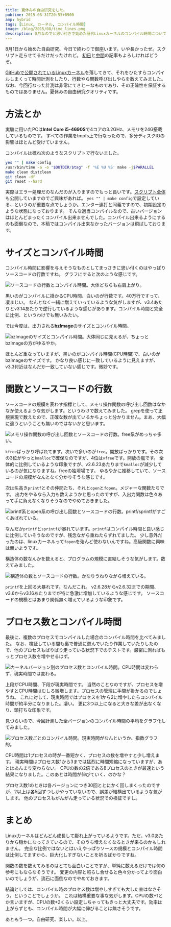 ```yaml
---
title: 夏休みの自由研究をした。
pubtime: 2015-08-31T20:55+0900
amp: hybrid
tags: [Linux, カーネル, コンパイル時間]
image: /blog/2015/08/time_lines.png
description: 8月なのでと思い付きで始めた歴代Linuxカーネルのコンパイル時間についての夏休みの自由研究がついに終わりました。最終の結果報告です。
---
```


8月1日から始めた自由研究、今日で終わりで御座います。いや長かったぜ。スクリプト走らせてるだけだったけれど。
[初日](/blog/2015/08/summer-research-first-day)と[中間](/blog/2015/08/summer-research-16days)の記事もよろしければどうぞ。

[GitHubで公開されているLinuxカーネル](https://github.com/torvalds/linux)を落してきて、それをひたすらコンパイルしまくって時間計測をしたり、行数やら関数呼び出しやらを数えてみました。
なお、今回行なった計測は非常にてきとーなものであり、その正確性を保証するものではありません。夏休みの自由研究クオリティです。

# 方法とか
実験に用いたPCは**Intel Core i5-4690S**で4コアの3.2GHz、メモリを24G搭載しているものです。
すべての作業をtmpfs上で行なったので、多分ディスクIOの影響はほとんど受けていません。

コンパイルは概ね次のようなスクリプトで行ないました。
``` bash
yes "" | make config
/usr/bin/time -a -o "$OUTDIR/$tag" -f '%E %U %S' make -j$PARALLEL
make clean distclean
git clean -df
git reset --hard
```
実際はエラー処理だのなんだのが入りますのでもっと長いです。[スクリプト全体](/blog/2015/08/summer-research.sh)も公開していますのでご興味があれば。
`yes "" | make config`で設定している、というのが重要な点でしょうか。エンター連打と同義ですので、初期設定のような状態になっております。
そんな適当コンパイルなので、古いバージョンはほとんどまったくコンパイル出来ませんでした。コンパイル出来るようにするのも面倒なので、本稿ではコンパイル出来なかったバージョンは飛ばしております。

# サイズとコンパイル時間
コンパイル時間に影響を与えそうなものとしてまっさきに思い付くのはやっぱりソースコードの行数ですね。
グラフにすると次のような感じです。

![ソースコードの行数とコンパイル時間。大体どちらも右肩上がり。](/blog/2015/08/time_lines.png "1024x768")

黒いのがコンパイルに掛かるCPU時間、白いのが行数です。40万行ですって、凄まじい。
なんとなく一緒に増えていっているような気がしますが、v3.4あたりとv3.14あたりで逆行しているような感じがあります。コンパイル時間と完全に比例、というわけでも無いみたい。

では今度は、出力される**bzImage**のサイズとコンパイル時間。

![bzImageのサイズとコンパイル時間。大体同じに見えるが、ちょっとbzImageの方がゆるやか。](/blog/2015/08/time_binary.png "1024x768")

ほとんど重なっていますが、黒いのがコンパイル時間(CPU時間)で、白いのがbzImageのサイズです。
かなり良い感じに一致しているように見えますが、v3.3付近はなんだか一致していない感じです。微妙です。

# 関数とソースコードの行数
ソースコードの規模を表わす指標として、メモリ操作関数の呼び出し回数はなかなか使えるような気がします。というわけで数えてみました。
grepを使って正規表現で数えたので、正確な数が出ているかちょっと分かりません。まあ、大幅に違うということも無いのではないかと思います。

![メモリ操作関数の呼び出し回数とソースコードの行数。free系がめっちゃ多い。](/blog/2015/08/memory_functions.png "1024x768")

`kfree`ばっかり呼ばれてます。次いで多いのが`free`。開放ばっかりです。その次の3位がやっと`kmalloc`で確保なのですが、4位は`vfree`です。開放の嵐です。
全体的に比例しているような印象ですが、v2.6.23あたりまで`kmalloc`が減少しているのが気になりますね。freeの独壇場です。
ゆるやかに推移していて、ソースコードの規模がなんとなく分かりそうな感じです。

次は名高き`printf`とその仲間たち、それと`open`と`fopen`。メジャーな関数たちです。
出力をやるなら入力も数えようかと思ったのですが、入出力関数は色々あって手に負えなくなりそうなのでやめておきました。

![printf系とopen系の呼び出し回数とソースコードの行数。printf/sprintfがすごくあばれている。](/blog/2015/08/file_functions.png "1024x768")

なんだか`printf`と`sprintf`が暴れています。`printf`はコンパイル時間と良い感じに比例していそうなのですが、残念ながら重ねたらずれてました。
少し意外だったのは、linuxカーネルって`fopen`を殆んど使わないんですね。高級関数に興味は無いようです。

構造体の数なんかを数えると、プログラムの規模に直結しそうな気がします。数えてみました。

![構造体の数とソースコードの行数。かなりうねりながら増えている。](/blog/2015/08/struct_functions.png "1024x768")

`printf`を上回る大暴れです。なんだこれ。
v2.6.28からv2.6.32までの期間、v3.6からv3.16あたりまでが特に急激に増加しているような感じです。
ソースコードの規模とはあまり関係無く増えているような印象です。

# プロセス数とコンパイル時間
最後に、複数のプロセスでコンパイルした場合のコンパイル時間を比べてみました。
なお、検証している間も裏で普通に遊んでいたり作業していたりしたので、他のプロセスもばりばり走っている状況下でのテストです。厳密に測ればもっとプロセス数を増やせるはず。

![カーネルバージョン別のプロセス数とコンパイル時間。CPU時間は変わらず、現実時間では変わる。](/blog/2015/08/time_parallel.png "1024x768")

上段がCPU時間、下段が現実時間です。
当然のことなのですが、プロセスを増やすとCPU時間はむしろ微増します。プロセスの管理に手間が掛かるのでしょうね。
これに対して、現実時間ではプロセスを1から2に増やしたらコンパイル時間が約半分になりました。凄い。
更に3つ以上になると大きな差が出なくなり、頭打ちな印象です。

見づらいので、今回計測した全バージョンのコンパイル時間の平均をグラフ化してみました。

![プロセス数ごとのコンパイル時間。現実時間がなんというか、指数グラフ的。](/blog/2015/08/parallel.png "1024x768")

CPU時間は1プロセスの時が一番短かく、プロセスの数を増やすと少し増えます。
現実時間はプロセス数1から3までは猛烈に時間短縮になっていますが、あとはあんまり変わらない。
CPUの数の2倍である8プロセスのときが最速という結果になりました。このあとは時間が伸びていく、のかな？

プロセス数1のときは各バージョンにつき30回ととにかく回しまくったのですが、2以上は各5回ずつしかやっていないので、誤差が結構出ているような気がします。
他のプロセスもがんがん走っている状況での検証ですし。

# まとめ
Linuxカーネルはどんどん成長して膨れ上がっているようです。ただ、v3.0あたりから穏かになってきているので、そのうち増えなくなるときが来るのかもしれません。
完全な比例ではないとはいえやっぱりソースの規模とコンパイル時間は比例してますから、巨大化しすぎないことを祈るばかりですね。

関数の数を数えてみるのはとても面白いことですが、単純に数えるだけでは何の参考にもならなそうです。
変更の内容と照らし合せると色々分かってより面白いのでしょうが、流石に面倒なのでやめておきます。

結論としては、コンパイル時のプロセス数は増やしすぎても大した害はなさそう。ということでしょうか。
これは結構重要な事な気がします。CPUの数+1とか言いますが、CPUの数*2くらい設定しちゃってもきっと大丈夫です。効率は上がらずとも、コンパイル時間が大幅に伸びることは無さそうです。

あともう一つ。自由研究、楽しい。以上。
